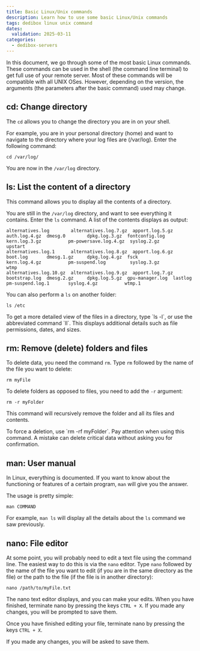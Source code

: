 ```yaml
---
title: Basic Linux/Unix commands
description: Learn how to use some basic Linux/Unix commands
tags: dedibox linux unix command
dates:
  validation: 2025-03-11
categories:
  - dedibox-servers
---
```


In this document, we go through some of the most basic Linux commands. These commands can be used in the shell (the command line terminal) to get full use of your remote server. Most of these commands will be compatible with all UNIX OSes. However, depending on the version, the arguments (the parameters after the basic command) used may change.

## cd: Change directory

The `cd` allows you to change the directory you are in on your shell.

For example, you are in your personal directory (home) and want to navigate to the directory where your log files are (/var/log). Enter the following command:

```
cd /var/log/
```

You are now in the `/var/log` directory.

## ls: List the content of a directory

This command allows you to display all the contents of a directory.

You are still in the `/var/log` directory, and want to see everything it contains. Enter the `ls` command. A list of the contents displays as output:

```ls
alternatives.log        alternatives.log.7.gz  apport.log.5.gz  auth.log.4.gz  dmesg.0        dpkg.log.3.gz  fontconfig.log   kern.log.3.gz          pm-powersave.log.4.gz  syslog.2.gz          upstart
alternatives.log.1      alternatives.log.8.gz  apport.log.6.gz  boot.log       dmesg.1.gz     dpkg.log.4.gz  fsck             kern.log.4.gz          pm-suspend.log         syslog.3.gz          wtmp
alternatives.log.10.gz  alternatives.log.9.gz  apport.log.7.gz  bootstrap.log  dmesg.2.gz     dpkg.log.5.gz  gpu-manager.log  lastlog                pm-suspend.log.1       syslog.4.gz          wtmp.1
```

You can also perform a `ls` on another folder:

```
ls /etc
```

<Message type="tip">
  To get a more detailed view of the files in a directory, type `ls -l`, or use the abbreviated command `ll`. This displays additional details such as file permissions, dates, and sizes.
</Message>

## rm: Remove (delete) folders and files

To delete data, you need the command `rm`. Type `rm` followed by the name of the file you want to delete:

```
rm myFile
```

To delete folders as opposed to files, you need to add the `-r` argument:

```
rm -r myFolder
```

This command will recursively remove the folder and all its files and contents.

<Message type="tip">
  To force a deletion, use `rm -rf myFolder`. Pay attention when using this command. A mistake can delete critical data without asking you for confirmation.
</Message>

## man: User manual

In Linux, everything is documented. If you want to know about the functioning or features of a certain program, `man` will give you the answer.

The usage is pretty simple:

```
man COMMAND
```

For example, `man ls` will display all the details about the `ls` command we saw previously.

## nano: File editor

At some point, you will probably need to edit a text file using the command line. The easiest way to do this is via the `nano` editor. Type `nano` followed by the name of the file you want to edit (if you are in the same directory as the file) or the path to the file (if the file is in another directory):

```
nano /path/to/myFile.txt
```

The nano text editor displays, and you can make your edits. When you have finished, terminate nano by pressing the keys `CTRL + X`. If you made any changes, you will be prompted to save them.

Once you have finished editing your file, terminate nano by pressing the keys `CTRL + X`.

If you made any changes, you will be asked to save them.
